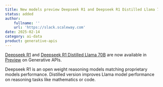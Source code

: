 ```yaml
---
title: New models preview Deepseek R1 and Deepseek R1 Distilled Llama 70B
status: added
author:
    fullname: ''
    url: 'https://slack.scaleway.com'
date: 2025-02-14
category: ai-data
product: generative-apis
---
```


[Deepseek R1](https://www.scaleway.com/en/docs/generative-apis/reference-content/supported-models/#request-a-model) and [Deepseek R1 Distilled Llama 70B](https://www.scaleway.com/en/docs/generative-apis/reference-content/supported-models/#request-a-model) are now available in [Preview](https://www.scaleway.com/en/docs/generative-apis/reference-content/model-lifecycle/) on Generative APIs.

Deepseek R1 is an open weight reasoning models matching proprietary models performance. Distilled version improves Llama model performance on reasoning tasks like mathematics or code. 

